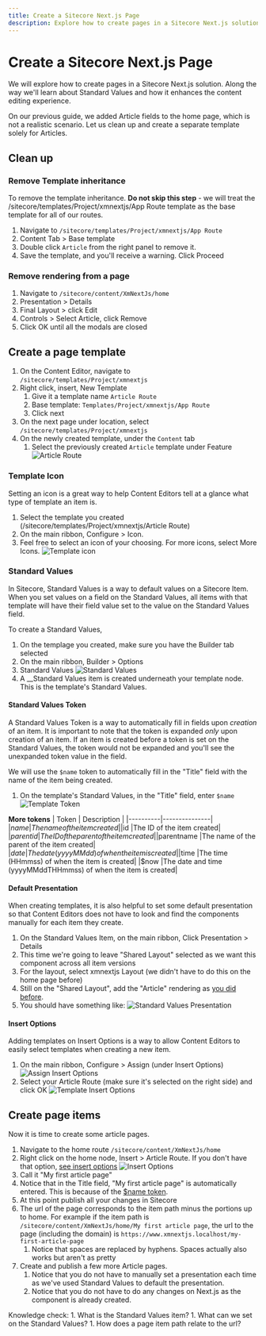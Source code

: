 ```yaml
---
title: Create a Sitecore Next.js Page
description: Explore how to create pages in a Sitecore Next.js solution.
---
```


# Create a Sitecore Next.js Page
We will explore how to create pages in a Sitecore Next.js solution. Along the way we'll learn about Standard Values and how it enhances the content editing experience.

On our previous guide, we added Article fields to the home page, which is not a realistic scenario. Let us clean up and create a separate template solely for Articles.

## Clean up
### Remove Template inheritance
To remove the template inheritance. **Do not skip this step** - we will treat the /sitecore/templates/Project/xmnextjs/App Route template as the base template for all of our routes.

1. Navigate to `/sitecore/templates/Project/xmnextjs/App Route`
1. Content Tab > Base template
1. Double click `Article` from the right panel to remove it.
1. Save the template, and you'll receive a warning. Click Proceed

### Remove rendering from a page
1. Navigate to `/sitecore/content/XmNextJs/home`
1. Presentation > Details
1. Final Layout > click Edit
1. Controls > Select Article, click Remove
1. Click OK until all the modals are closed

## Create a page template
1. On the Content Editor, navigate to `/sitecore/templates/Project/xmnextjs`
1. Right click, insert, New Template
    1. Give it a template name `Article Route`
    1. Base template: `Templates/Project/xmnextjs/App Route`
    1. Click next
1. On the next page under location, select `/sitecore/templates/Project/xmnextjs`
1. On the newly created template, under the `Content` tab
    1. Select the previously created `Article` template under Feature
![Article Route](../../public/images/sitecore/article-route.png)

### Template Icon
Setting an icon is a great way to help Content Editors tell at a glance what type of template an item is.
1. Select the template you created (/sitecore/templates/Project/xmnextjs/Article Route)
1. On the main ribbon, Configure > Icon.
1. Feel free to select an icon of your choosing. For more icons, select More Icons.
![Template icon](../../public/images/sitecore/template-icon.png)

### Standard Values
In Sitecore, Standard Values is a way to default values on a Sitecore Item. When you set values on a field on the Standard Values, all items with that template will have their field value
set to the value on the Standard Values field. 

To create a Standard Values,
1. On the templage you created, make sure you have the Builder tab selected
1. On the main ribbon, Builder > Options
1. Standard Values
![Standard Values](../../public/images/sitecore/template-standard-values.png)
1. A __Standard Values item is created underneath your template node. This is the template's Standard Values.

#### Standard Values Token
A Standard Values Token is a way to automatically fill in fields upon *creation* of an item.  It is important to note that the token is expanded *only* upon creation of an item.
If an item is created before a token is set on the Standard Values, the token would not be expanded and you'll see the unexpanded token value in the field.

We will use the `$name` token to automatically fill in the "Title" field with the name of the item being created.
1. On the template's Standard Values, in the "Title" field, enter `$name`
![Template Token](../../public/images/sitecore/template-token.png)

**More tokens**
| Token    | Description   |
|----------|---------------|
|$name     |The name of the item created|
|$id	|The ID of the item created|
|$parentid	|The ID of the parent of the item created|
|$parentname	|The name of the parent of the item created|
|$date	|The date (yyyyMMdd) of when the item is created|
|$time	|The time (HHmmss) of when the item is created|
|$now	|The date and time (yyyyMMddTHHmmss) of when the item is created|

#### Default Presentation
When creating templates, it is also helpful to set some default presentation so that Content Editors does not have to look and find the components manually for each item they create.

1. On the Standard Values Item, on the main ribbon, Click Presentation > Details
1. This time we're going to leave "Shared Layout" selected as we want this component across all item versions
1. For the layout, select xmnextjs Layout (we didn't have to do this on the home page before)
1. Still on the "Shared Layout", add the "Article" rendering as [you did before](/build/create-your-first-nextjs-component#add-rendering-to-a-page).
1. You should have something like:
![Standard Values Presentation](../../public/images/sitecore/standard-value-presentation.png)

#### Insert Options
Adding templates on Insert Options is a way to allow Content Editors to easily select templates when creating a new item.

1. On the main ribbon, Configure > Assign (under Insert Options)
![Assign Insert Options](../../public/images/sitecore/insert-options-assign.png)
1. Select your Article Route (make sure it's selected on the right side) and click OK
![Template Insert Options](../../public/images/sitecore/app-route-insert-options.png)


## Create page items
Now it is time to create some article pages.

1. Navigate to the home route `/sitecore/content/XmNextJs/home`
1. Right click on the home node, Insert > Article Route. If you don't have that option, [see insert options](/build/create-a-sitecore-nextjs-page#insert-options)
![Insert Options](../../public/images/sitecore/insert-options.png)
1. Call it "My first article page"
1. Notice that in the Title field, "My first article page" is automatically entered. This is because of the [$name token](/build/create-a-sitecore-nextjs-page#standard-values-token).
1. At this point publish all your changes in Sitecore
1. The url of the page corresponds to the item path minus the portions up to home. For example if the item path is `/sitecore/content/XmNextJs/home/My first article page`,
the url to the page (including the domain) is `https://www.xmnextjs.localhost/my-first-article-page`
    1. Notice that spaces are replaced by hyphens. Spaces actually also works but aren't as pretty
1. Create and publish a few more Article pages.
    1. Notice that you do not have to manually set a presentation each time as we've used Standard Values to default the presentation.
    1. Notice that you do not have to do any changes on Next.js as the component is already created.

<Callout>
    Knowledge check:  
    1. What is the Standard Values item?  
    1. What can we set on the Standard Values?  
    1. How does a page item path relate to the url?
</Callout>